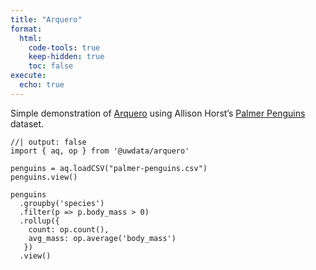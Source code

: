 ```yaml
---
title: "Arquero"
format:
  html:
    code-tools: true
    keep-hidden: true
    toc: false
execute: 
  echo: true
---
```


Simple demonstration of [Arquero](https://uwdata.github.io/arquero/) using Allison Horst's [Palmer Penguins](https://allisonhorst.github.io/palmerpenguins/) dataset. 

```ojs
//| output: false
import { aq, op } from '@uwdata/arquero'
```

```ojs
penguins = aq.loadCSV("palmer-penguins.csv")
penguins.view()
```

```ojs
penguins
  .groupby('species')
  .filter(p => p.body_mass > 0)
  .rollup({
    count: op.count(),
    avg_mass: op.average('body_mass')
   })
  .view()
```

